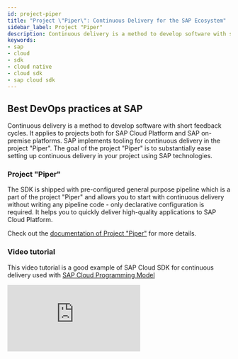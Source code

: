 ```yaml
---
id: project-piper
title: "Project \"Piper\": Continuous Delivery for the SAP Ecosystem"
sidebar_label: Project "Piper"
description: Continuous delivery is a method to develop software with short feedback cycles. It is applicable to projects both for SAP Cloud Platform and SAP on-premise platforms.
keywords:
- sap
- cloud
- sdk
- cloud native
- cloud sdk
- sap cloud sdk
---
```


## Best DevOps practices at SAP

Continuous delivery is a method to develop software with short feedback cycles. It applies to projects both for SAP Cloud Platform and SAP on-premise platforms. SAP implements tooling for continuous delivery in the project "Piper". The goal of the project "Piper" is to substantially ease setting up continuous delivery in your project using SAP technologies.

### Project "Piper"

The SDK is shipped with pre-configured general purpose pipeline which is a part of the project "Piper" and allows you to start with continuous delivery without writing any pipeline code - only declarative configuration is required. It helps you to quickly deliver high-quality applications to SAP Cloud Platform.

Check out the [documentation of Project "Piper"](https://sap.github.io/jenkins-library/) for more details.

### Video tutorial
This video tutorial is a good example of SAP Cloud SDK for continuous delivery used with [SAP Cloud Programming Model](https://cap.cloud.sap/docs/)

<div class="sdk-video-container">
<iframe class='sdk-video' src="https://www.youtube.com/embed/Ss0mFfaE5t4" frameborder="0" allow="accelerometer; autoplay; encrypted-media; gyroscope; picture-in-picture" allowfullscreen></iframe>
</div>
